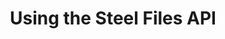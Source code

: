 ---
id: "steel-files-api-starter"
title: "Using the Steel Files API"
accentColor: "yellow"
category: "BROWSER_AUTOMATION"
stack: "nodejs"
description: "A starter project for using the Steel Files API with Playwright on Node.js & TypeScript."
flags: ["cli", "playground"]
directory: "examples/steel-files-api-starter"
--- 